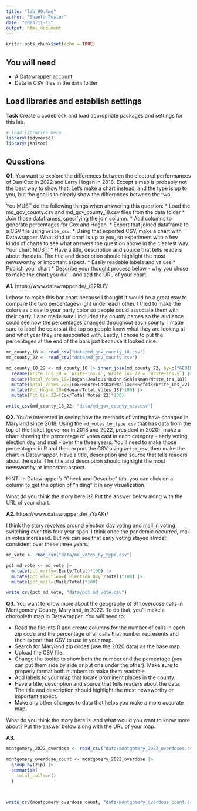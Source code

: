 ```yaml
---
title: "lab_09.Rmd"
author: "Shaela Foster"
date: "2023-11-15"
output: html_document
---
```


```r
knitr::opts_chunk$set(echo = TRUE)
```

## You will need

-   A Datawrapper account
-   Data in CSV files in the `data` folder

## Load libraries and establish settings

**Task** Create a codeblock and load appropriate packages and settings for this lab.

```r
# load libraries here
library(tidyverse)
library(janitor)
```

## Questions

**Q1.** You want to explore the differences between the electoral performances of Dan Cox in 2022 and Larry Hogan in 2018. Except a map is probably not the best way to show that. Let's make a chart instead, and the type is up to you, but the goal is to clearly show the differences between the two.

You MUST do the following things when answering this question: \* Load the md_gov_county.csv and md_gov_county_18.csv files from the data folder \* Join those dataframes, specifying the join column. \* Add columns to generate percentages for Cox and Hogan. \* Export that joined dataframe to a CSV file using `write_csv`. \* Using that exported CSV, make a chart with Datawrapper. What kind of chart is up to you, so experiment with a few kinds of charts to see what answers the question above in the clearest way. Your chart MUST: \* Have a title, description and source that tells readers about the data. The title and description should highlight the most newsworthy or important aspect. \* Easily readable labels and values \* Publish your chart \* Describe your thought process below - why you chose to make the chart you did - and add the URL of your chart.

**A1.** https://www.datawrapper.de/_/92RLE/

I chose to make this bar chart because I thought it would be a great way to compare the two percentages right under each other. I tried to make the colors as close to your party color so people could associate them with their party. I also made sure I included the county names so the audience could see how the percentages changed throughout each county. I made sure to label the colors at the top so people know what they are looking at and what year they are associated with. Lastly, I chose to put the percentages at the end of the bars just because it looked nice. 

```r
md_county_18 <- read_csv("data/md_gov_county_18.csv")
md_county_22 <- read_csv("data/md_gov_county.csv")

md_county_18_22 <- md_county_18 |> inner_join(md_county_22, by=c("GEOID","County")) |>
  rename(Write_ins_18 = `Write-ins.x`, Write_ins_22 = `Write-ins.y`) |>
  mutate(Total_Votes_18=(Hogan+Jealous+Quinn+Schlakman+Write_ins_18)) |>
  mutate(Total_Votes_22=(Cox+Moore+Lashar+Wallace+Sefcik+Write_ins_22)) |>
  mutate(Pct_Hogan_18=(Hogan/Total_Votes_18)*100) |>
  mutate(Pct_Cox_22=(Cox/Total_Votes_22)*100)

write_csv(md_county_18_22, "data/md_gov_county_new.csv")
```

**Q2.** You're interested in seeing how the methods of voting have changed in Maryland since 2018. Using the `md_votes_by_type.csv` that has data from the top of the ticket (governor in 2018 and 2022, president in 2020), make a chart showing the percentage of votes cast in each category - early voting, election day and mail - over the three years. You'll need to make those percentages in R and then export the CSV using `write_csv`, then make the chart in Datawrapper. Have a title, description and source that tells readers about the data. The title and description should highlight the most newsworthy or important aspect.

HINT: In Datawrapper's "Check and Describe" tab, you can click on a column to get the option of "hiding" it in any visualization.

What do you think the story here is? Put the answer below along with the URL of your chart.

**A2.** https://www.datawrapper.de/_/YaAKr/


I think the story revolves around election day voting and mail in voting switching over this four year span. I think once the pandemic occurred, mail in votes increased. But we can see that early voting stayed almost consistent over these three years.

```r
md_vote <- read_csv("data/md_votes_by_type.csv")

pct_md_vote <- md_vote |>
  mutate(pct_early=(Early/Total)*100) |>
  mutate(pct_election=(`Election Day`/Total)*100) |>
  mutate(pct_mail=(Mail/Total)*100)

write_csv(pct_md_vote, "data/pct_md_vote.csv")
```

**Q3.** You want to know more about the geography of 911 overdose calls in Montgomery County, Maryland, in 2022. To do that, you'll make a choropleth map in Datawrapper. You will need to:

-   Read the file into R and create columns for the number of calls in each zip code and the percentage of all calls that number represents and then export that CSV to use in your map.
-   Search for Maryland zip codes (use the 2020 data) as the base map.
-   Upload the CSV file.
-   Change the tooltip to show both the number and the percentage (you can put them side by side or put one under the other). Make sure to properly format both numbers to make them readable.
-   Add labels to your map that locate prominent places in the county.
-   Have a title, description and source that tells readers about the data. The title and description should highlight the most newsworthy or important aspect.
-   Make any other changes to data that helps you make a more accurate map.

What do you think the story here is, and what would you want to know more about? Put the answer below along with the URL of your map.

**A3.** 

```r
montgomery_2022_overdose <- read_csv("data/montgomery_2022_overdoses.csv") 

montgomery_overdose_count <- montgomery_2022_overdose |>
  group_by(zip) |>
  summarise(
    total_calls=n()
  ) 



write_csv(montgomery_overdose_count, "data/montgomery_overdose_count.csv")
```
